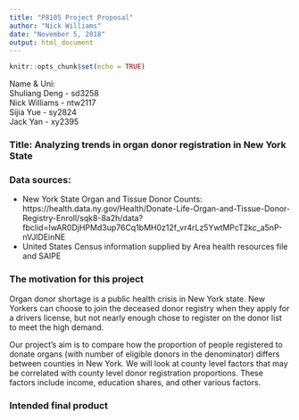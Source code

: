 ```yaml
---
title: "P8105 Project Proposal"
author: "Nick Williams"
date: "November 5, 2018"
output: html_document
---
```


```r
knitr::opts_chunk$set(echo = TRUE)
```

Name & Uni:  
Shuliang Deng - sd3258   
Nick Williams - ntw2117  
Sijia Yue - sy2824  
Jack Yan - xy2395  

### Title: Analyzing trends in organ donor registration in New York State

### Data sources: 

- New York State Organ and Tissue Donor Counts:   
https://health.data.ny.gov/Health/Donate-Life-Organ-and-Tissue-Donor-Registry-Enroll/sqk8-8a2h/data?fbclid=IwAR0DjHPMd3up76Cq1bMH0z12f_vr4rLz5YwtMPcT2kc_a5nP-nVJlDEinNE
- United States Census information supplied by Area health resources file and SAIPE

### The motivation for this project

Organ donor shortage is a public health crisis in New York state. New Yorkers can choose to join the deceased donor registry when they apply for a drivers license, but not nearly enough chose to register on the donor list to meet the high demand. 

Our project's aim is to compare how the proportion of people registered to donate organs (with number of eligible donors in the denominator) differs between counties in New York. We will look at county level factors that may be correlated with county level donor registration proportions. These factors include income, education shares, and other various factors.

### Intended final product

